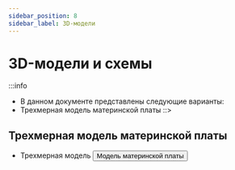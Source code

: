 ```yaml
---
sidebar_position: 8
sidebar_label: 3D-модели
---
```




# 3D-модели и схемы

:::info
* В данном документе представлены следующие варианты:
* Трехмерная модель материнской платы
::>



## Трехмерная модель материнской платы

* Трехмерная модель
    <Button variant="contained" disableElevation href="https://cdn.mellow.klipper.cn/STEP/FLY-HALO.STEP">Модель материнской платы</Button>
